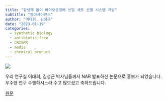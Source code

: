 ```yaml
---
title: "항생제 없이 바이오공정에 쓰일 세포 선별 시스템 개발"
subtitle: "동아사이언스"
author: "이대희, 김성근"
date: "2023-01-19"
categories:
  - synthetic biology
  - antibiotic-free
  - CRISPR
  - media
  - chemical product
---
```


![](images/image-1547527248.png){fig-align="center"}

우리 연구실 이대희, 김성근 박사님들께서 NAR 발표하신 논문으로 홍보가 되었습니다. 우수한 연구 수행하시느라 수고 많으셨고 축하드립니다.

[원문](https://www.dongascience.com/news.php?idx=58112){.external target="_blank"}
